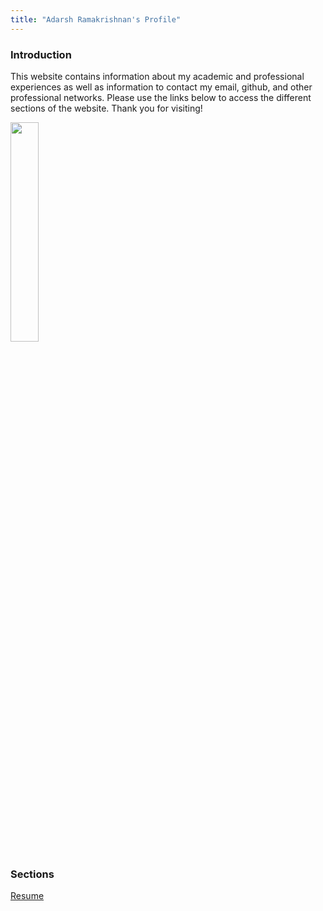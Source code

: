 ```yaml
---
title: "Adarsh Ramakrishnan's Profile"
---
```


### Introduction

This website contains information about my academic and professional experiences as well as information to contact my email, github, and other professional networks. Please use the links below to access the different sections of the website. Thank you for visiting! 

<img src="images/profile_pic.jpg" style="width:30%">

### Sections

[Resume](resume.html)